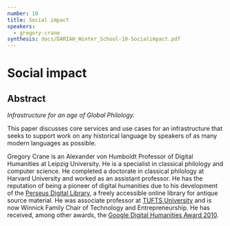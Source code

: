 ```yaml
---
number: 10
title: Social impact
speakers:
  - gregory-crane
synthesis: docs/DARIAH_Winter_School-10-Socialimpact.pdf
---
```


# Social impact

## Abstract

_Infrastructure for an age of Global Philology._

This paper discusses core services and use cases for an infrastructure that
seeks to support work on any historical language by speakers of as many modern
languages as possible.

<Speakers>

<Speaker speaker="gregory-crane">

Gregory Crane is an Alexander von Humboldt Professor of Digital Humanities at
Leipzig University. He is a specialist in classical philology and computer
science. He completed a doctorate in classical philology at Harvard University
and worked as an assistant professor. He has the reputation of being a pioneer
of digital humanities due to his development of the
[Perseus Digital Library](http://www.perseus.tufts.edu/hopper/), a freely
accessible online library for antique source material. He was associate
professor at
[TUFTS University](https://ase.tufts.edu/classics/people/facultyCrane.htm) and
is now Winnick Family Chair of Technology and Entrepreneurship. He has received,
among other awards, the
[Google Digital Humanities Award 2010](https://googleblog.blogspot.fr/2010/07/our-commitment-to-digital-humanities.html).

</Speaker>

</Speakers>
